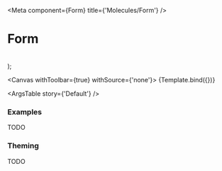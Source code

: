 

<Meta
  component={Form}
  title={'Molecules/Form'}
/>

# Form

<br/>

  <Form {...args} />
);

<Canvas withToolbar={true} withSource={'none'}>
  <Story name='Default' args={{}}>
    {Template.bind({})}
  </Story>
</Canvas>

<ArgsTable story={'Default'} />

### Examples

TODO

### Theming

TODO
